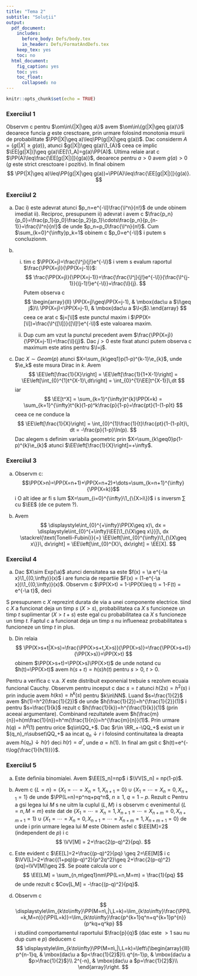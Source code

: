 ```yaml
---
title: "Tema 2"
subtitle: "Soluții"
output:
  pdf_document:
    includes:
      before_body: Defs/body.tex
      in_header: Defs/FormatAndDefs.tex
    keep_tex: yes
    toc: no
  html_document:
    fig_caption: yes
    toc: yes
    toc_float:
      collapsed: no
---
```


```r
knitr::opts_chunk$set(echo = TRUE)
```

### Exerci\c tiul 1

Observ\u am c\u a pentru $\om\in\{|X|\geq a\}$ avem $\om\in\{g(|X|\geq g(a)\}$ deoarece func\c tia $g$ este cresc\u atoare, prin urmare folosind monotonia m\u asurii de probabilitate $\PP(|X|\geq a)\leq\PP(g(|X|\geq g(a))$. Dac\u a consider\u am $A=\{g(|X|\geq g(a)\}$, atunci $g(|X|)\geq g(a)\1_{A}$ ceea ce implic\u a $\EE[g(|X|)]\geq g(a)\EE[\1_A]=g(a)\PP(A)$. Ultima rela\c tie arat\u a c\u a $\PP(A)\leq\frac{\EE[g(|X|)]}{g(a)}$, deoarece pentru $a>0$ avem $g(a)>0$ ($g$ este strict cresc\u atoare \c si pozitiv\u a). In final ob\c tinem
$$
\PP(|X|\geq a)\leq\PP(g(|X|\geq g(a))=\PP(A)\leq\frac{\EE[g(|X|)]}{g(a)}.
$$

### Exerci\c tiul 2

  a) Dac\u a i) este adev\u arat\u a atunci $p_n=e^{-\l}\frac{\l^n}{n!}$ de unde ob\c tinem imediat ii). Reciproc, presupunem ii) adev\u arat\u a \c si avem c\u a $\frac{p_n}{p_0}=\frac{p_1}{p_0}\frac{p_2}{p_1}\cdots\frac{p_n}{p_{n-1}}=\frac{\l^n}{n!}$ de unde $p_n=p_0\frac{\l^n}{n!}$. Cum $\sum_{k=0}^{\infty}p_k=1$ ob\c tinem c\u a $p_0=e^{-\l}$ \c si putem s\u a concluzion\u am.
  
  b)
  
    i) \c Stim c\u a $\PP(X=j)=\frac{\l^j}{j!}e^{-\l}$ \c si vrem s\u a evalu\u am raportul $\frac{\PP(X=j)}{\PP(X=j-1)}$:
$$
\frac{\PP(X=j)}{\PP(X=j-1)}=\frac{\frac{\l^j}{j!}e^{-\l}}{\frac{\l^{j-1}}{(j-1)!}e^{-\l}}=\frac{\l}{j}.
$$
Putem observa c\u a
$$
\begin{array}{ll}
     \PP(X=j)\geq\PP(X=j-1), & \mbox{dac\u a $\l\geq j$}\\
      \PP(X=j)<\PP(X=j-1), & \mbox{dac\u a $\l<j$}.\end{array}
      $$
ceea ce arat\u a c\u a $j=[\l]$ este punctul maxim \c si $\PP(X=[\l])=\frac{\l^{[\l]}}{[\l]!}e^{-\l}$ este valoarea maxim\u a. 
    
    ii) Dup\u a cum am v\u azut la punctul precedent avem $\frac{\PP(X=j)}{\PP(X=j-1)}=\frac{\l}{j}$. Dac\u a $j>0$ este fixat atunci putem observa c\u a maximum este atins pentru $\l=j$.
    
  c) Dac\u a $X\sim Geom(p)$ atunci $X=\sum_{k\geq1}p(1-p)^{k-1}\e_{k}$, unde $\e_k$ este m\u asura Dirac in $k$. Avem 
$$
  \EE\left[\frac{1}{X}\right] = \EE\left[\frac{1}{1+X-1}\right] = \EE\left[\int_{0}^{1}t^{X-1}\,dt\right] = \int_{0}^{1}\EE[t^{X-1}]\,dt
$$
iar 
$$
  \EE[t^X] = \sum_{k=1}^{\infty}t^{k}\PP(X=k) = \sum_{k=1}^{\infty}t^{k}(1-p)^k\frac{p}{1-p}=\frac{pt}{1-(1-p)t}
$$
ceea ce ne conduce la 
$$
  \EE\left[\frac{1}{X}\right] = \int_{0}^{1}\frac{1}{t}\frac{pt}{1-(1-p)t}\, dt = -\frac{p}{1-p}\ln(p).
$$
Dac\u a alegem s\u a definim variabila geometric\u a prin $X=\sum_{k\geq0}p(1-p)^{k}\e_{k}$ atunci $\EE\left[\frac{1}{X}\right]=+\infty$.

  
### Exerci\c tiul 3

  a) Observ\u am c\u a:
$$\PP(X>n)=\PP(X=n+1)+\PP(X=n+2)+\dots=\sum_{k=n+1}^{\infty}{\PP(X=k)}$$
\c si
\begin{align*}
\sum_{n=0}^{\infty}{\sum_{k=n+1}^{\infty}{\PP(X=k)}}&=(\PP(X=1)+\PP(X=2)+\dots)+(\PP(X=2)+\PP(X=3)+\dots)\\
  &+(\PP(X=3)+\PP(X=4)+\dots)+\dots\\
  &=1\cdot\PP(X=1)+2\cdot\PP(X=2)+3\cdot\PP(X=3)+\dots\\
  &=\sum_{k=1}^{\infty}{k\PP(X=k)}=\sum_{k=0}^{\infty}{k\PP(X=k)}=\EE[X].
\end{align*}
O alt\u a idee ar fi s\u a lu\u am $X=\sum_{i=0}^{\infty}\1_{\{X>i\}}$ \c si s\u a invers\u am $\sum$ cu $\EE$ (de ce putem ?).

  b) Avem 
$$
  \displaystyle\int_{0}^{+\infty}\PP(X\geq x)\, dx = \displaystyle\int_{0}^{+\infty}\EE[\1_{\{X\geq x\}}]\, dx \stackrel{\text{Tonelli-Fubini}}{=} \EE\left[\int_{0}^{\infty}\1_{\{X\geq x\}}\, dx\right] = \EE\left[\int_{0}^{X}\, dx\right] = \EE[X].
$$

### Exerci\c tiul 4

  a) Dac\u a $X\sim Exp(\a)$ atunci densitatea sa este $f(x) = \a e^{-\a x}\1_{(0,\infty)}(x)$ \c si are func\c tia de reparti\c tie $F(x) = (1-e^{-\a x})\1_{(0,\infty)}(x)$. Observ\u am c\u a $\PP(X>t) = 1-\PP(X\leq t) = 1-F(t) = e^{-\a t}$, deci
\begin{align*}
    \PP(X>t+s|X>s) &= \frac{\PP(X>t+s,X>s)}{\PP(X>s)} = \frac{\PP(X>t+s)}{\PP(X>s)} = \frac{e^{-\a(t+s)}}{e^{-\a st}} = e^{-\a t} = \PP(X>t).
\end{align*}

\underline{Interpretare:} S\u a presupunem c\u a $X$ reprezint\u a durata de via\c t\u a a unei componente electrice. \c Stiind c\u a  $X$ a func\c tionat deja un timp $s$ ($X>s$), probabilitatea ca $X$ s\u a func\c tioneze un timp $t$ suplimentar ($X>t+s$) este egal\u a cu probabilitatea ca $X$ s\u a func\c tioneze un timp $t$. Faptul c\u a a func\c tionat deja un timp $s$ nu influen\c teaz\u a probabilitatea s\u a func\c tioneze un timp $t$ in plus.
  
  b) Din rela\c tia 
$$
\PP(X>s+t|X>s)=\frac{\PP(X>s+t,X>s)}{\PP(X>s)}=\frac{\PP(X>s+t)}{\PP(X>s)}=\PP(X>t)
$$
ob\c tinem $\PP(X>s+t)=\PP(X>s)\PP(X>t)$ de unde notand cu $h(t)=\PP(X>t)$ avem $h(s+t)=h(s)h(t)$ pentru $s>0,\ t>0$. 

Pentru a verifica c\u a v.a. $X$ este distribuit\u a exponen\c tial trebuie s\u a rezolv\u am ecua\c tia func\c tional\u a Cauchy. Observ\u am pentru inceput c\u a dac\u a $s=t$ atunci $h(2s)=h^2(s)$ \c si prin induc\c tie avem $h(ks)=h^k(s)$ pentru $k\in\NN$. Luand $s=\frac{1}{2}$ avem $h(1)=h^2(\frac{1}{2})$ de unde $h(\frac{1}{2})=h^{\frac{1}{2}}(1)$ \c si pentru $s=\frac{1}{k}$ rezult\u a c\u a  $h(\frac{1}{k})=h^{\frac{1}{k}}(1)$ (prin aceea\c si argumentare). Combinand rezultatele avem $h(\frac{m}{n})=h(m\frac{1}{n})=h^m(\frac{1}{n})=h^{\frac{m}{n}}(1)$. Prin urmare $h(q)=h^q(1)$ pentru orice $q\in\QQ_+$. Dac\u a $r\in \RR_+-\QQ_+$ exist\u a un \c sir $(q_n)_n\subset\QQ_+$ a\c sa incat $q_n\downarrow r$ \c si folosind continuitatea la dreapta avem $h(q_n)\downarrow h(r)$ deci $h(r)=a^r$, unde $a=h(1)$. In final am g\u asit c\u a $h(t)=e^{-t\log{\frac{1}{h(1)}}}$.

### Exerci\c tiul 5

  a) Este defini\c tia binomialei. Avem $\EE[S_n]=np$ \c si $\VV[S_n] = np(1-p)$.
  
  b) Avem c\u a $\{L=n\}=\{X_1=\cdots=X_n=1,X_{n+1}=0\}\cup\{X_1=\cdots=X_n=0,X_{n+1}=1\}$ de unde $\PP(L=n)=p^nq+pq^n$, $n\geq1$, $q=1-p$. Rezult\u a c\u a 
  \begin{align*}
    \EE[L] &= \sum_{n\geq1} n\PP(L=n) = \sum_{n\geq1} n(p^nq+pq^n) = 2+\frac{(p-q)^2}{pq}\\
    \VV[L] &= \sum_{n\geq1} n^2\PP(L=n) - \EE[L]^2 = 2+\frac{(1+pq)(p-q)^2}{p^2q^2}
  \end{align*}
  Pentru a g\u asi legea lui $M$ s\u a ne uit\u am la cuplul $(L,M)$ \c si s\u a observ\u am c\u a evenimentul $\{L=n, M=m\}$ este dat de $\{X_1=\cdots=X_n=1,X_{n+1}=\cdots=X_{n+m}=0,X_{n+m+1}=1\}\cup\{X_1=\cdots=X_n=0,X_{n+1}=\cdots=X_{n+m}=1,X_{n+m+1}=0\}$ de unde 
  \begin{align*}
    \PP(L=n,M=m) &= \PP(X_1=\cdots=X_n=1,X_{n+1}=\cdots=X_{n+m}=0,X_{n+m+1}=1) +\\           &\; \PP(X_1=\cdots=X_n=0,X_{n+1}=\cdots=X_{n+m}=1,X_{n+m+1}=0)= p^nq^mp+p^mq^nq
  \end{align*}
\c si prin urmare legea lui $M$ este
  \begin{align*}
    \PP(M=m) &= \sum_{n\geq1}\PP(L=n,M=m)= q^{m-1}p^2+p^{m-1}q^2.
  \end{align*}
Ob\c tinem asfel c\u a $\EE[M]=2$ (independent de $p$) \c si c\u a 
$$
  \VV[M] = 2+\frac{2(p-q)^2}{pq}.
$$
  
  c) Este evident c\u a $\EE[L]=2+\frac{(p-q)^2}{pq} \geq 2=\EE[M]$ \c si c\u a $\VV[L]=2+\frac{(1+pq)(p-q)^2}{p^2q^2}\geq 2+\frac{2(p-q)^2}{pq}=\VV[M]\geq 2$. Se poate calcula u\c sor c\u a 
  $$
    \EE[LM] = \sum_{n,m\geq1}nm\PP(L=n,M=m) = \frac{1}{pq}
  $$
de unde rezult\u a c\u a $Cov[L,M] = -\frac{(p-q)^2}{pq}$.  

  d) Observ\u am c\u a 
  $$
    \displaystyle\lim_{k\to\infty}\PP(M=n\,|\,L=k)=\lim_{k\to\infty}\frac{\PP(L=k,M=n)}{\PP(L=k)}=\lim_{k\to\infty}\frac{p^{k+1}q^n+q^{k+1}p^{n}}{p^kq+q^kp}
  $$
\c si studiind comportamentul raportului $\frac{p}{q}$ (dac\u a este $>1$ sau nu dup\u a cum e $p$) deducem c\u a 
$$
  \displaystyle\lim_{k\to\infty}\PP(M=n\,|\,L=k)=\left\{\begin{array}{lll}
        p^{n-1}q, & \mbox{dac\u a $p<\frac{1}{2}$}\\
        q^{n-1}p, & \mbox{dac\u a $p>\frac{1}{2}$}\\
        2^{-n}, & \mbox{dac\u a $p=\frac{1}{2}$}\\
  \end{array}\right.
$$
